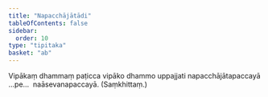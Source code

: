```yaml
---
title: "Napacchājātādi"
tableOfContents: false
sidebar:
  order: 10
type: "tipitaka"
basket: "ab"
---
```



<DynamicBreadcrumb />

<Division number="38">

<Paragraph number="2120">
Vipākaṃ dhammaṃ paṭicca vipāko dhammo uppajjati napacchājātapaccayā …pe…  naāsevanapaccayā. (Saṃkhittaṃ.)
</Paragraph>
</Division>